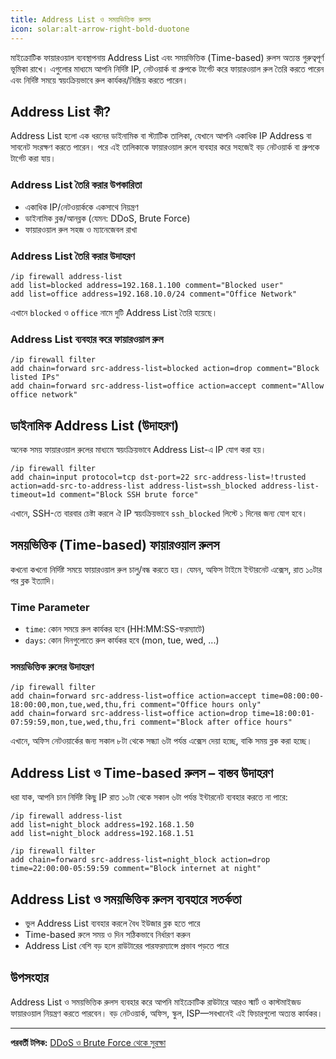 ```yaml
---
title: Address List ও সময়ভিত্তিক রুলস
icon: solar:alt-arrow-right-bold-duotone
---
```


মাইক্রোটিক ফায়ারওয়াল ব্যবস্থাপনায় Address List এবং সময়ভিত্তিক (Time-based) রুলস অত্যন্ত গুরুত্বপূর্ণ ভূমিকা রাখে। এগুলোর মাধ্যমে আপনি নির্দিষ্ট IP, নেটওয়ার্ক বা গ্রুপকে টার্গেট করে ফায়ারওয়াল রুল তৈরি করতে পারেন এবং নির্দিষ্ট সময়ে স্বয়ংক্রিয়ভাবে রুল কার্যকর/নিষ্ক্রিয় করতে পারেন।

## Address List কী?

Address List হলো এক ধরনের ডাইনামিক বা স্ট্যাটিক তালিকা, যেখানে আপনি একাধিক IP Address বা সাবনেট সংরক্ষণ করতে পারেন। পরে এই তালিকাকে ফায়ারওয়াল রুলে ব্যবহার করে সহজেই বড় নেটওয়ার্ক বা গ্রুপকে টার্গেট করা যায়।

### Address List তৈরি করার উপকারিতা
- একাধিক IP/নেটওয়ার্ককে একসাথে নিয়ন্ত্রণ
- ডাইনামিক ব্লক/আনব্লক (যেমন: DDoS, Brute Force)
- ফায়ারওয়াল রুল সহজ ও ম্যানেজেবল রাখা

### Address List তৈরি করার উদাহরণ

```shell
/ip firewall address-list
add list=blocked address=192.168.1.100 comment="Blocked user"
add list=office address=192.168.10.0/24 comment="Office Network"
```

এখানে `blocked` ও `office` নামে দুটি Address List তৈরি হয়েছে।

### Address List ব্যবহার করে ফায়ারওয়াল রুল

```shell
/ip firewall filter
add chain=forward src-address-list=blocked action=drop comment="Block listed IPs"
add chain=forward src-address-list=office action=accept comment="Allow office network"
```

## ডাইনামিক Address List (উদাহরণ)

অনেক সময় ফায়ারওয়াল রুলের মাধ্যমে স্বয়ংক্রিয়ভাবে Address List-এ IP যোগ করা হয়।

```shell
/ip firewall filter
add chain=input protocol=tcp dst-port=22 src-address-list=!trusted action=add-src-to-address-list address-list=ssh_blocked address-list-timeout=1d comment="Block SSH brute force"
```

এখানে, SSH-তে বারবার চেষ্টা করলে ঐ IP স্বয়ংক্রিয়ভাবে `ssh_blocked` লিস্টে ১ দিনের জন্য যোগ হবে।

## সময়ভিত্তিক (Time-based) ফায়ারওয়াল রুলস

কখনো কখনো নির্দিষ্ট সময়ে ফায়ারওয়াল রুল চালু/বন্ধ করতে হয়। যেমন, অফিস টাইমে ইন্টারনেট এক্সেস, রাত ১০টার পর ব্লক ইত্যাদি।

### Time Parameter
- `time`: কোন সময়ে রুল কার্যকর হবে (HH:MM:SS-ফরম্যাটে)
- `days`: কোন দিনগুলোতে রুল কার্যকর হবে (mon, tue, wed, ...)

### সময়ভিত্তিক রুলের উদাহরণ

```shell
/ip firewall filter
add chain=forward src-address-list=office action=accept time=08:00:00-18:00:00,mon,tue,wed,thu,fri comment="Office hours only"
add chain=forward src-address-list=office action=drop time=18:00:01-07:59:59,mon,tue,wed,thu,fri comment="Block after office hours"
```

এখানে, অফিস নেটওয়ার্কের জন্য সকাল ৮টা থেকে সন্ধ্যা ৬টা পর্যন্ত এক্সেস দেয়া হচ্ছে, বাকি সময় ব্লক করা হচ্ছে।

## Address List ও Time-based রুলস – বাস্তব উদাহরণ

ধরা যাক, আপনি চান নির্দিষ্ট কিছু IP রাত ১০টা থেকে সকাল ৬টা পর্যন্ত ইন্টারনেট ব্যবহার করতে না পারে:

```shell
/ip firewall address-list
add list=night_block address=192.168.1.50
add list=night_block address=192.168.1.51

/ip firewall filter
add chain=forward src-address-list=night_block action=drop time=22:00:00-05:59:59 comment="Block internet at night"
```

## Address List ও সময়ভিত্তিক রুলস ব্যবহারে সতর্কতা
- ভুল Address List ব্যবহার করলে বৈধ ইউজার ব্লক হতে পারে
- Time-based রুলে সময় ও দিন সঠিকভাবে নির্ধারণ করুন
- Address List বেশি বড় হলে রাউটারের পারফরম্যান্সে প্রভাব পড়তে পারে

## উপসংহার

Address List ও সময়ভিত্তিক রুলস ব্যবহার করে আপনি মাইক্রোটিক রাউটারে আরও স্মার্ট ও কাস্টমাইজড ফায়ারওয়াল নিয়ন্ত্রণ করতে পারবেন। বড় নেটওয়ার্ক, অফিস, স্কুল, ISP—সবখানেই এই ফিচারগুলো অত্যন্ত কার্যকর।

---

**পরবর্তী টপিক:** [DDoS ও Brute Force থেকে সুরক্ষা](/mikrotik/ddos-protection)
